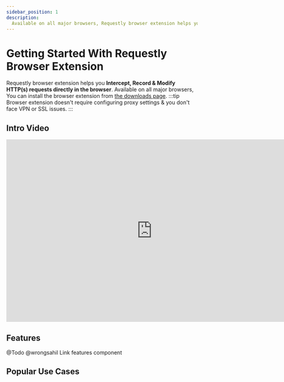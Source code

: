 ```yaml
---
sidebar_position: 1
description:
  Available on all major browsers, Requestly browser extension helps you Intercept, Record & Modify HTTP(s) requests directly in the browser without needing to configure proxy settings or facing VPN & SSL Issues.
---
```


# Getting Started With Requestly Browser Extension

Requestly browser extension helps you **Intercept, Record & Modify HTTP(s) requests directly in the browser**. Available on all major browsers, You can install the browser extension from [the downloads page](https://requestly.io/downloads).
:::tip
Browser extension doesn't require configuring proxy settings & you don't face VPN or SSL issues.
:::

## Intro Video
<center>
  <iframe width="768" height="480" src="https://www.youtube.com/embed/vfcGy2666us" title="YouTube video player" frameborder="0" allow="accelerometer; autoplay; clipboard-write; encrypted-media; gyroscope; picture-in-picture; web-share" allowfullscreen></iframe>
</center>

## Features
@Todo @wrongsahil Link features component

## Popular Use Cases

<PopularUseCases/>
